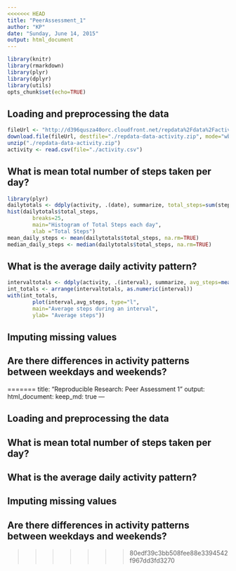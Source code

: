 ```yaml
---
<<<<<<< HEAD
title: "PeerAssessment_1"
author: "KP"
date: "Sunday, June 14, 2015"
output: html_document
---
```


```r
library(knitr)
library(rmarkdown)
library(plyr)
library(dplyr)
library(utils)
opts_chunk$set(echo=TRUE)
```

## Loading and preprocessing the data
```r
fileUrl <- "http://d396qusza40orc.cloudfront.net/repdata%2Fdata%2Factivity.zip"
download.file(fileUrl, destfile="./repdata-data-activity.zip", mode="wb")
unzip("./repdata-data-activity.zip")
activity <- read.csv(file="./activity.csv")
```

## What is mean total number of steps taken per day?
```r
library(plyr)
dailytotals <- ddply(activity, .(date), summarize, total_steps=sum(steps))
hist(dailytotals$total_steps, 
        breaks=25, 
        main="Histogram of Total Steps each day",
        xlab ="Total Steps")
mean_daily_steps <- mean(dailytotals$total_steps, na.rm=TRUE)
median_daily_steps <- median(dailytotals$total_steps, na.rm=TRUE)
```

## What is the average daily activity pattern?
```r
intervaltotals <- ddply(activity, .(interval), summarize, avg_steps=mean(steps, na.rm=TRUE))
int_totals <- arrange(intervaltotals, as.numeric(interval))
with(int_totals, 
        plot(interval,avg_steps, type="l",
        main="Average steps during an interval",
        ylab= "Average steps"))
```

## Imputing missing values



## Are there differences in activity patterns between weekdays and weekends?


=======
title: "Reproducible Research: Peer Assessment 1"
output: 
  html_document:
    keep_md: true
---


## Loading and preprocessing the data



## What is mean total number of steps taken per day?



## What is the average daily activity pattern?



## Imputing missing values



## Are there differences in activity patterns between weekdays and weekends?
>>>>>>> 80edf39c3bb508fee88e3394542f967dd3fd3270
